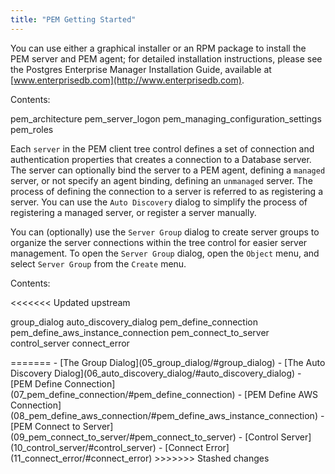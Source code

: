 ```yaml
---
title: "PEM Getting Started"
---
```


<div id="toc_pem_getting_started" class="registered_link"></div>

You can use either a graphical installer or an RPM package to install the PEM server and PEM agent; for detailed installation instructions, please see the Postgres Enterprise Manager Installation Guide, available at [www.enterprisedb.com](http://www.enterprisedb.com).

Contents:

<div class="toctree">

pem_architecture pem_server_logon pem_managing_configuration_settings pem_roles

</div>

Each `server` in the PEM client tree control defines a set of connection and authentication properties that creates a connection to a Database server. The server can optionally bind the server to a PEM agent, defining a `managed` server, or not specify an agent binding, defining an `unmanaged` server. The process of defining the connection to a server is referred to as registering a server. You can use the `Auto Discovery` dialog to simplify the process of registering a managed server, or register a server manually.

You can (optionally) use the `Server Group` dialog to create server groups to organize the server connections within the tree control for easier server management. To open the `Server Group` dialog, open the `Object` menu, and select `Server Group` from the `Create` menu.

Contents:

<<<<<<< Updated upstream
<div class="toctree">

group_dialog auto_discovery_dialog pem_define_connection pem_define_aws_instance_connection pem_connect_to_server control_server connect_error

</div>
=======
-   [The Group Dialog](05_group_dialog/#group_dialog)
-   [The Auto Discovery Dialog](06_auto_discovery_dialog/#auto_discovery_dialog)
-   [PEM Define Connection](07_pem_define_connection/#pem_define_connection)
-   [PEM Define AWS Connection](08_pem_define_aws_connection/#pem_define_aws_instance_connection)
-   [PEM Connect to Server](09_pem_connect_to_server/#pem_connect_to_server)
-   [Control Server](10_control_server/#control_server)
-   [Connect Error](11_connect_error/#connect_error)
>>>>>>> Stashed changes
